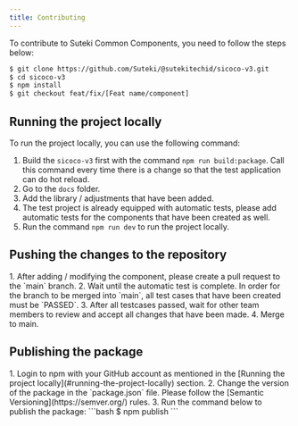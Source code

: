 ```yaml
---
title: Contributing
---
```


To contribute to Suteki Common Components, you need to follow the steps below:
```bash
$ git clone https://github.com/Suteki/@sutekitechid/sicoco-v3.git
$ cd sicoco-v3
$ npm install
$ git checkout feat/fix/[Feat name/component]
```

## Running the project locally
To run the project locally, you can use the following command:
<Steps>
1. Build the `sicoco-v3` first with the command `npm run build:package`. Call this command every time there is a change so that the test application can do hot reload.
2. Go to the `docs` folder.
3. Add the library / adjustments that have been added.
4. The test project is already equipped with automatic tests, please add automatic tests for the components that have been created as well.
5. Run the command `npm run dev` to run the project locally.
</Steps>

## Pushing the changes to the repository
<Steps>
1. After adding / modifying the component, please create a pull request to the `main` branch.
2. Wait until the automatic test is complete. In order for the branch to be merged into `main`, all test cases that have been created must be `PASSED`.
3. After all testcases passed, wait for other team members to review and accept all changes that have been made.
4. Merge to main.
</Steps>

## Publishing the package
<Steps>
1. Login to npm with your GitHub account as mentioned in the [Running the project locally](#running-the-project-locally) section.
2. Change the version of the package in the `package.json` file. Please follow the [Semantic Versioning](https://semver.org/) rules.
3. Run the command below to publish the package:
</Steps>
```bash
$ npm publish
```